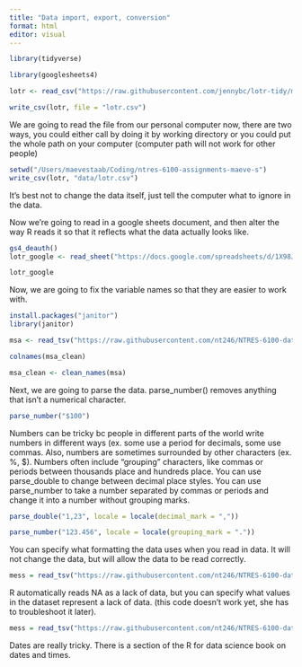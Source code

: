 ```yaml
---
title: "Data import, export, conversion"
format: html
editor: visual
---
```


```r
library(tidyverse)
```

```r
library(googlesheets4)
```

```r
lotr <- read_csv("https://raw.githubusercontent.com/jennybc/lotr-tidy/master/data/lotr_tidy.csv")
```

```r
write_csv(lotr, file = "lotr.csv")
```

We are going to read the file from our personal computer now, there are two ways, you could either call by doing it by working directory or you could put the whole path on your computer (computer path will not work for other people)

```r
setwd("/Users/maevestaab/Coding/ntres-6100-assignments-maeve-s")
write_csv(lotr, "data/lotr.csv")
```

It's best not to change the data itself, just tell the computer what to ignore in the data.

Now we're going to read in a google sheets document, and then alter the way R reads it so that it reflects what the data actually looks like.

```r
gs4_deauth()
lotr_google <- read_sheet("https://docs.google.com/spreadsheets/d/1X98JobRtA3JGBFacs_JSjiX-4DPQ0vZYtNl_ozqF6IE/edit#gid=754443596", sheet = "deaths", range = "A5:F15")
```

```r
lotr_google
```

Now, we are going to fix the variable names so that they are easier to work with.

```r
install.packages("janitor")
library(janitor)
```

```r
msa <- read_tsv("https://raw.githubusercontent.com/nt246/NTRES-6100-data-science/main/datasets/janitor_mymsa_subset.txt")
```

```r
colnames(msa_clean)
```

```r
msa_clean <- clean_names(msa)
```

Next, we are going to parse the data. parse_number() removes anything that isn't a numerical character.

```r
parse_number("$100")
```

Numbers can be tricky bc people in different parts of the world write numbers in different ways (ex. some use a period for decimals, some use commas. Also, numbers are sometimes surrounded by other characters (ex. %, \$). Numbers often include "grouping" characters, like commas or periods between thousands place and hundreds place. You can use parse_double to change between decimal place styles. You can use parse_number to take a number separated by commas or periods and change it into a number without grouping marks.

```r
parse_double("1,23", locale = locale(decimal_mark = ","))
```
```r
parse_number("123.456", locale = locale(grouping_mark = "."))
```

You can specify what formatting the data uses when you read in data. It will not change the data, but will allow the data to be read correctly.

```r
mess = read_tsv("https://raw.githubusercontent.com/nt246/NTRES-6100-data-science/refs/heads/main/datasets/messy_data.tsv", locale = locale(decimal_mark = ","))
```

R automatically reads NA as a lack of data, but you can specify what values in the dataset represent a lack of data. (this code doesn't work yet, she has to troubleshoot it later).

```r
mess = read_tsv("https://raw.githubusercontent.com/nt246/NTRES-6100-data-science/refs/heads/main/datasets/messy_data.tsv", locale = locale(decimal_mark = ","), na = c("Missing", "N/A"))
```

Dates are really tricky. There is a section of the R for data science book on dates and times. 














